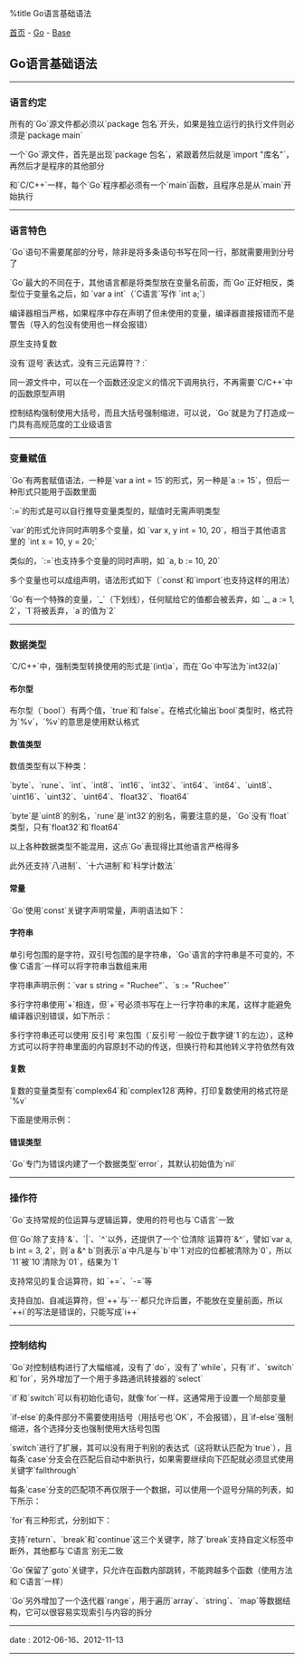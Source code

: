 %title Go语言基础语法

[[../../../index|首页]] - [[../index|Go]] - [[index|Base]]
==Go语言基础语法==
----
===语言约定===

所有的`Go`源文件都必须以`package 包名`开头，如果是独立运行的执行文件则必须是`package main`

一个`Go`源文件，首先是出现`package 包名`，紧跟着然后就是`import "库名"`，再然后才是程序的其他部分

和`C/C++`一样，每个`Go`程序都必须有一个`main`函数，且程序总是从`main`开始执行
----
===语言特色===

`Go`语句不需要尾部的分号，除非是将多条语句书写在同一行，那就需要用到分号了

`Go`最大的不同在于，其他语言都是将类型放在变量名前面，而`Go`正好相反，类型位于变量名之后，如 `var a int`（`C语言`写作 `int a;`）

编译器相当严格，如果程序中存在声明了但未使用的变量，编译器直接报错而不是警告（导入的包没有使用也一样会报错）

原生支持复数

没有`逗号`表达式，没有三元运算符`? :`

同一源文件中，可以在一个函数还没定义的情况下调用执行，不再需要`C/C++`中的函数原型声明

控制结构强制使用大括号，而且大括号强制缩进，可以说，`Go`就是为了打造成一门具有高规范度的工业级语言
----
===变量赋值===

`Go`有两套赋值语法，一种是`var a int = 15`的形式，另一种是`a := 15`，但后一种形式只能用于函数里面

`:=`的形式是可以自行推导变量类型的，赋值时无需声明类型

`var`的形式允许同时声明多个变量，如 `var x, y int = 10, 20`，相当于其他语言里的 `int x = 10, y = 20;`

类似的，`:=`也支持多个变量的同时声明，如 `a, b := 10, 20`

多个变量也可以成组声明，语法形式如下（`const`和`import`也支持这样的用法）

{{{Go
var(
  x int
  y string
  z bool
)
}}}

`Go`有一个特殊的变量，`_`（下划线），任何赋给它的值都会被丢弃，如 `_, a := 1, 2`，`1`将被丢弃，`a`的值为`2`
----
===数据类型===

`C/C++`中，强制类型转换使用的形式是`(int)a`，而在`Go`中写法为`int32(a)`

====布尔型====

布尔型（`bool`）有两个值，`true`和`false`。在格式化输出`bool`类型时，格式符为`%v`，`%v`的意思是使用默认格式

====数值类型====

数值类型有以下种类：

`byte`、`rune`、`int`、`int8`、`int16`、`int32`、`int64`、`int64`、`uint8`、`uint16`、`uint32`、`uint64`、`float32`、`float64`

`byte`是`uint8`的别名，`rune`是`int32`的别名，需要注意的是，`Go`没有`float`类型，只有`float32`和`float64`

以上各种数据类型不能混用，这点`Go`表现得比其他语言严格得多

此外还支持`八进制`、`十六进制`和`科学计数法`

====常量====

`Go`使用`const`关键字声明常量，声明语法如下：

{{{Go
<pre class="brush: Go">
// 第一种
const x = 20

// 第二种1
const(
  a = 1
  b = 2
)

// 第二种2，自动生成枚举值
const(
  a = iota  // a = 0
  b = iota  // b = 1
  c = iota  // c = 2
)

// 第二种3，使用自动枚举时，可以省略后续的符号
const(
  a = iota  // a = 0
  b         // b = 1
  c         // b = 2
)

// 第二种4，指定常量的类型
const(
  a = 4
  b string = "Ruchee"
)
</pre>
}}}

====字符串====

单引号包围的是字符，双引号包围的是字符串，`Go`语言的字符串是不可变的，不像`C语言`一样可以将字符串当数组来用

字符串声明示例：`var s string = "Ruchee"`、`s := "Ruchee"`

多行字符串使用`+`相连，但`+`号必须书写在上一行字符串的末尾，这样才能避免编译器识别错误，如下所示：

{{{Go
s := "Hello " +
     "World!"
}}}

多行字符串还可以使用`反引号`来包围（`反引号`一般位于数字键`1`的左边），这种方式可以将字符串里面的内容原封不动的传送，但换行符和其他转义字符依然有效

====复数====

复数的变量类型有`complex64`和`complex128`两种，打印复数使用的格式符是`%v`

下面是使用示例：

{{{Go
<pre class="brush: Go">
var c complex64 = 2 + 3i

fmt.Printf("c = %v\n", c)  // 输出结果为：c = (2+3i)
</pre>
}}}

====错误类型====

`Go`专门为错误内建了一个数据类型`error`，其默认初始值为`nil`
----
===操作符===

`Go`支持常规的位运算与逻辑运算，使用的符号也与`C语言`一致

但`Go`除了支持`&`、`|`、`^`以外，还提供了一个`位清除`运算符`&^`，譬如`var a, b int = 3, 2`，则`a &^ b`则表示`a`中凡是与`b`中`1`对应的位都被清除为`0`，所以`11`被`10`清除为`01`，结果为`1`

支持常见的复合运算符，如 `+=`、`-=`等

支持自加、自减运算符，但`++`与`--`都只允许后置，不能放在变量前面，所以`++i`的写法是错误的，只能写成`i++`
----
===控制结构===

`Go`对控制结构进行了大幅缩减，没有了`do`，没有了`while`，只有`if`、`switch`和`for`，另外增加了一个用于多路通讯转接器的`select`

`if`和`switch`可以有初始化语句，就像`for`一样，这通常用于设置一个局部变量

`if-else`的条件部分不需要使用括号（用括号也`OK`，不会报错），且`if-else`强制缩进，各个选择分支也强制使用大括号包围

`switch`进行了扩展，其可以没有用于判别的表达式（这将默认匹配为`true`），且每条`case`分支会在匹配后自动中断执行，如果需要继续向下匹配就必须显式使用关键字`fallthrough`

每条`case`分支的匹配项不再仅限于一个数据，可以使用一个逗号分隔的列表，如下所示：

{{{Go
<pre class="brush: Go">
switch c{
  case 0:
    xxx
  case 1, 2, 3, 4, 5, 6, 7, 8, 9:
    xxx
  case 10:
    xxx
}
</pre>
}}}

`for`有三种形式，分别如下：

{{{Go
<pre class="brush: Go">
// 第一种，和C语言的for差不多
for init; condition; post {}

// 第二种，相当于C语言的while
for condition {}

// 第三种，相当于C语言的for(;;)，死循环
for {}
</pre>
}}}

支持`return`、`break`和`continue`这三个关键字，除了`break`支持自定义标签中断外，其他都与`C语言`别无二致

`Go`保留了`goto`关键字，只允许在函数内部跳转，不能跨越多个函数（使用方法和`C语言`一样）

`Go`另外增加了一个迭代器`range`，用于遍历`array`、`string`、`map`等数据结构，它可以很容易实现索引与内容的拆分
----
<red>date</red> : 2012-06-16、2012-11-13
----
